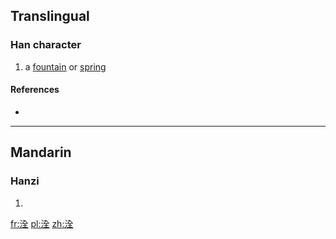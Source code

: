 ==Translingual==

===Han character===
{{Han char|rn=85|rad=水|as=06|sn=9|four=|canj=水人一土 (EOMG)}}

# a [[fountain]] or [[spring]]

====References====
* {{Han ref|kx=0621.080|dkj=17395|dj=1017.060|hdz=31612.030|uh=6D24|ud=27940}}

----

==Mandarin==

===Hanzi===
{{cmn-hanzi|pin=[[quán]] ([[quan2]])|wg=ch'üan<sup>2</sup>}}

# {{defn|lang=cmn|sort=水06}}

[[fr:洤]]
[[pl:洤]]
[[zh:洤]]
